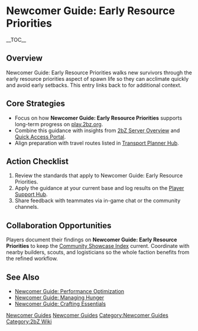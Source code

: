 {{Short description|Newcomer Guide: Early Resource Priorities walks new survivors through the early resource priorities aspect of spawn life so they can acclimate quickly and avoid early setbacks}}
= Newcomer Guide: Early Resource Priorities =
{{2bZ Navbox}}
__TOC__

== Overview ==
Newcomer Guide: Early Resource Priorities walks new survivors through the early resource
priorities aspect of spawn life so they can acclimate quickly and avoid early setbacks.
This entry links back to [[Category:Newcomer Guides|Newcomer Guides]] for additional
context.

== Core Strategies ==
* Focus on how '''Newcomer Guide: Early Resource Priorities''' supports long-term progress on [[play.2bz.org]].
* Combine this guidance with insights from [[2bZ Server Overview]] and [[Quick Access Portal]].
* Align preparation with travel routes listed in [[Transport Planner Hub]].

== Action Checklist ==
# Review the [[Category:Newcomer Guides|Newcomer Guides]] standards that apply to Newcomer Guide: Early Resource Priorities.
# Apply the guidance at your current base and log results on the [[Player Support Hub]].
# Share feedback with teammates via in-game chat or the community channels.

== Collaboration Opportunities ==
Players document their findings on '''Newcomer Guide: Early Resource Priorities''' to keep
the [[Community Showcase Index]] current. Coordinate with nearby builders, scouts, and
logisticians so the whole faction benefits from the refined workflow.

== See Also ==
* [[Newcomer Guide: Performance Optimization]]
* [[Newcomer Guide: Managing Hunger]]
* [[Newcomer Guide: Crafting Essentials]]

[[Category:Newcomer Guides]]
[[Category:2bZ Wiki]]
